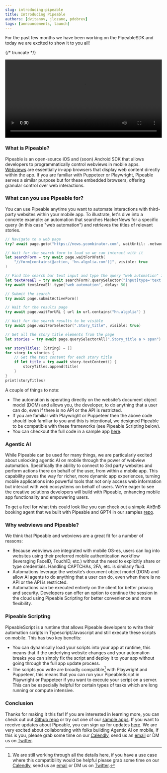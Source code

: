 ```yaml
---
slug: introducing-pipeable
title: Introducing Pipeable
authors: [dvitanov, jlozano, pdobrev]
tags: [announcements, launch]
---
```


For the past few months we have been working on the PipeableSDK and today we are excited to show it to you all!

{/* truncate */}

<div className="row">
  <div className="col col--12">
    <video playsInline controls width="100%">
      <source src="/demo_video.mp4" type="video/mp4" />
    </video>
  </div>
</div>

### What is Pipeable?

Pipeable is an open-source iOS and (soon) Android SDK that allows developers to programmatically control webviews in mobile apps. [Webviews](https://developer.apple.com/documentation/webkit/wkwebview) are essentially in-app browsers that display web content directly within the app. If you are familiar with Puppeteer or Playwright, Pipeable serves a similar purpose but for these embedded browsers, offering granular control over web interactions.

### What can you use Pipeable for?

You can use Pipeable anytime you want to automate interactions with third-party websites within your mobile app. To illustrate, let's dive into a concrete example: an automation that searches HackerNews for a specific query (in this case "web automation") and retrieves the titles of relevant stories.

```swift
// Navigate to a web page
try? await page.goto("https://news.ycombinator.com", waitUntil: .networkidle)

// Wait for the search form to load so we can interact with it
let searchForm = try await page.waitForXPath(
    "//form[contains(@action, 'hn.algolia.com')]", visible: true
)

// Find the search bar text input and type the query "web automation" into it
let textAreaEl = try await searchForm?.querySelector("input[type='text']")
try await textAreaEl!.type("web automation", delay: 50)

// Submit the search
try await page.submitActiveForm()

// Wait for the results page
try await page.waitForURL { url in url.contains("hn.algolia") }

// Wait for the search results to be visible
try await page.waitForSelector(".Story_title", visible: true)

// Get all the story title elements from the page
let stories = try await page.querySelectorAll(".Story_title a > span")

var storyTitles: [String] = []
for story in stories {
    // Get the text content for each story title
    if let title = try await story.textContent() {
        storyTitles.append(title)
    }
}
print(storyTitles)
```

A couple of things to note:

- The automation is operating directly on the website’s document object model (DOM) and allows you, the developer, to do anything that a user can do, even if there is no API or the API is restricted.
- If you are familiar with Playwright or Puppeteer then the above code should look familiar to you and this is intentional, we designed Pipeable to be compatible with these frameworks (see Pipeable Scripting below).
- You can checkout the full code in a sample app [here](https://github.com/PipeableHQ/pipeable-ios-samples/tree/main).

### Agentic AI

While Pipeable can be used for many things, we are particularly excited about unlocking agentic AI on mobile through the power of webview automation. Specifically the ability to connect to 3rd party websites and perform actions there on behalf of the user, from within a mobile app. This capability paves the way for richer, more dynamic app experiences, turning mobile applications into powerful tools that not only access web information but interact with web ecosystems on behalf of users. We're eager to see the creative solutions developers will build with Pipeable, enhancing mobile app functionality and empowering users.

To get a feel for what this could look like you can check out a simple AirBnB booking agent that we built with Pipeable and GPT4 in our samples [repo](<(https://github.com/PipeableHQ/pipeable-ios-samples)>).

### Why webviews and Pipeable?

We think that Pipeable and webviews are a great fit for a number of reasons:

- Because webviews are integrated with mobile OS-es, users can log into websites using their preferred mobile authentication workflow (leveraging FaceID, TouchID, etc.) without the need to explicitly share or type credentials. Handling CAPTCHAs, 2FA, etc. is similarly fluid.
- Automations leverage the website’s document object model (DOM) and allow AI agents to do anything that a user can do, even when there is no API or the API is restricted.
- Automations can be executed entirely on the client for better privacy and security. Developers can offer an option to continue the session in the cloud using Pipeable Scripting for better convenience and more flexibility.

### Pipeable Scripting

PipeableScript is a runtime that allows Pipeable developers to write their automation scripts in Typescript/Javascript and still execute these scripts on mobile. This has two key benefits:

- You can dynamically load your scripts into your app at runtime, this means that if the underlying website changes and your automation breaks you can simply fix the script and deploy it to your app without going through the full app update process.
- The scripts you write are broadly compatible[^1] with Playwright and Puppeteer, this means that you can run your PipeableScript in Playwright or Puppeteer if you want to execute your script on a server. This can be especially helpful for certain types of tasks which are long running or compute intensive.

### Conclusion

Thanks for making it this far! If you are interested in learning more, you can check out out [Github repo](https://github.com/PipeableHQ/pipeable-ios) or try out one of our [sample apps](https://github.com/PipeableHQ/pipeable-ios-samples). If you want to receive updates about Pipeable, you can sign up for updates [here](https://forms.gle/i8C7F3zcuizWkien7). We are very excited about collaborating with folks building Agentic AI on mobile, if this is you, please grab some time on our [Calendly](https://calendly.com/deyan-vitanov/30min), send us an [email](mailto:hello@pipeable.com) or DM us on [Twitter](https://twitter.com/pipeablehq).

[^1]: We are still working through all the details here, if you have a use case where this compatibility would be helpful please grab some time on our [Calendly](https://calendly.com/deyan-vitanov/30min), send us an [email](mailto:hello@pipeable.com) or DM us on [Twitter](https://twitter.com/pipeablehq).
